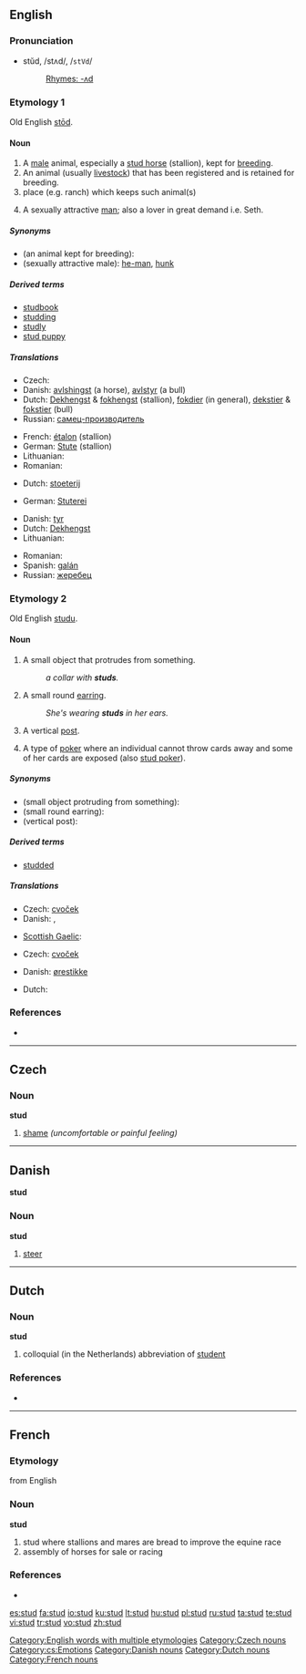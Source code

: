 ==English==

===Pronunciation===
* stŭd, /stʌd/, /<tt>stVd</tt>/
*: [[Rhymes:English:-ʌd|Rhymes: -ʌd]]

===Etymology 1===
Old English [[stod|stōd]].

====Noun====
{{en-noun}}

# A [[male]] animal, especially a [[stud horse]] (stallion), kept for [[breed]]ing.
# An animal (usually [[livestock]]) that has been registered and is retained for breeding. 
# place (e.g. ranch) which keeps such animal(s)
# {{colloquial}} A sexually attractive [[man]]; also a lover in great demand i.e. Seth.

=====Synonyms=====
* (an animal kept for breeding):
* (sexually attractive male): [[he-man]], [[hunk]]

=====Derived terms=====
* [[studbook]]
* [[studding]]
* [[studly]]
* [[stud puppy]]

=====Translations=====
{{trans-top|male animal kept for breeding}}
* Czech: {{t-|cs|hřebec|m}}
* Danish: [[avlshingst]] (a horse), [[avlstyr]] (a bull)
* Dutch: [[Dekhengst]] {{m}} & [[fokhengst]] {{m}} (stallion), [[fokdier]] {{n}} (in general), [[dekstier]] {{m}} & [[fokstier]] {{m}} (bull)
* Russian: [[самец-производитель]] {{m}}
{{trans-mid}}
* French: [[étalon]] {{m}} (stallion)
* German: [[Stute]] {{m}} (stallion)
* Lithuanian: {{t|lt|eržilas|m|xs=Lithuanian}}
* Romanian: {{t-|ro|armăsar|m}}
{{trans-bottom}}

{{trans-top|animal breeding place}}
* Dutch: [[stoeterij]] {{f}}
{{trans-mid}}
* German: [[Stuterei]] {{f}}
{{trans-bottom}}

{{trans-top|sexually attractive male}}
* Danish: [[tyr]]
* Dutch: [[Dekhengst]]
* Lithuanian: {{t|lt|eržilas|m|xs=Lithuanian}}
{{trans-mid}}
* Romanian: {{t-|ro|armăsar|m}}
* Spanish: [[galán]] {{m}}
* Russian: [[жеребец]] {{m}}
{{trans-bottom}}

===Etymology 2===
Old English [[studu]].

====Noun====
{{en-noun}}

# A small object that protrudes from something.
#: ''a collar with '''studs'''.''
# {{context|jewelry}} A small round [[earring]].
#: ''She's wearing '''studs''' in her ears.''
# {{construction}} A vertical [[post]].
# {{poker}} A type of [[poker]] where an individual cannot throw cards away and some of her cards are exposed (also [[stud poker]]).

=====Synonyms=====
* (small object protruding from something):
* (small round earring):
* (vertical post):

=====Derived terms=====
* [[studded]]

=====Translations=====

{{trans-top|small object protruding from something}}
* Czech: [[cvoček]] {{m}}
* Danish: {{t-|da|knop}}, {{t-|da|dup}}
{{trans-mid}}
* [[Scottish Gaelic]]: {{t-|gd|tarag|m|xs=Scottish Gaelic}}
{{trans-bottom}}

{{trans-top|small round earring}}
* Czech: [[cvoček]] {{m}}
{{trans-mid}}
* Danish: [[ørestikke]]
{{trans-bottom}}

{{trans-top|vertical post}}
* Dutch: {{t+|nl|stijl}}
{{trans-mid}}
{{trans-bottom}}

===References===
* {{R:Webster NCD 1967}}

[[Category:English words with multiple etymologies]]

----

==Czech==

===Noun===
'''stud''' {{m}}

# [[shame]] ''(uncomfortable or painful feeling)''

[[Category:Czech nouns]]
[[Category:cs:Emotions]]

----

==Danish==
'''stud'''

===Noun===
'''stud'''

# [[steer]]

[[Category:Danish nouns]]

----

==Dutch==

===Noun===
'''stud''' {{m}}

# colloquial (in the Netherlands) abbreviation of [[student]]

===References===
* {{Koenen}}

[[Category:Dutch nouns]]

----

==French==

===Etymology===
from English

===Noun===
'''stud''' {{m}}

# stud where stallions and mares are bread to improve the equine race
# assembly of horses for sale or racing

===References===
* {{NPLarousse}}

[[Category:French nouns]]

[[es:stud]]
[[fa:stud]]
[[io:stud]]
[[ku:stud]]
[[lt:stud]]
[[hu:stud]]
[[pl:stud]]
[[ru:stud]]
[[ta:stud]]
[[te:stud]]
[[vi:stud]]
[[tr:stud]]
[[vo:stud]]
[[zh:stud]]